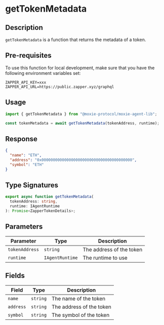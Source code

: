 # getTokenMetadata

## Description

`getTokenMetadata` is a function that returns the metadata of a token.

## Pre-requisites

To use this function for local development, make sure that you have the following environment variables set:

```
ZAPPER_API_KEY=xxx
ZAPPER_API_URL=https://public.zapper.xyz/graphql
```

## Usage

```ts
import { getTokenMetadata } from "@moxie-protocol/moxie-agent-lib";

const tokenMetadata = await getTokenMetadata(tokenAddress, runtime);
```

## Response

```json
{
  "name": "ETH",
  "address": "0x0000000000000000000000000000000000000000",
  "symbol": "ETH"
}
```

## Type Signatures

```ts
export async function getTokenMetadata(
  tokenAddress: string,
  runtime: IAgentRuntime
): Promise<ZapperTokenDetails>;
```

## Parameters

| Parameter      | Type            | Description              |
| -------------- | --------------- | ------------------------ |
| `tokenAddress` | `string`        | The address of the token |
| `runtime`      | `IAgentRuntime` | The runtime to use       |

## Fields

| Field     | Type     | Description              |
| --------- | -------- | ------------------------ |
| `name`    | `string` | The name of the token    |
| `address` | `string` | The address of the token |
| `symbol`  | `string` | The symbol of the token  |
